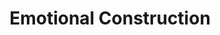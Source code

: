 ---
title: Emotional Construction
width: 70
height: 70
image: https://assets-for-gh-pages.gb-lon-1.linodeobjects.com/annaja/440-emotional_construction.jpg
price: 700
---